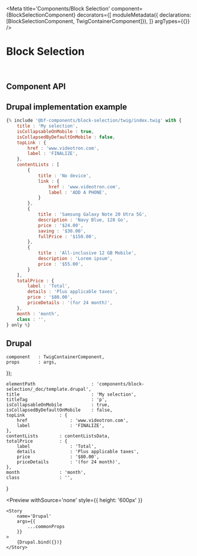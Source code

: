 


<Meta 
    title='Components/Block Selection' 
    component={BlockSelectionComponent}
    decorators={[
        moduleMetadata({ declarations: [BlockSelectionComponent, TwigContainerComponent]}),
    ]}
    argTypes={{}}
/>

# Block Selection

<br/>



## Component API

<Props of={BlockSelectionComponent} />



## Drupal implementation example

```jsx
{% include '@bf-components/block-selection/twig/index.twig' with {
    title : 'My selection',
    isCollapsableOnMobile : true,
    isCollapsedByDefaultOnMobile : false,
    topLink : {
        href : 'www.videotron.com',
        label : 'FINALIZE',
    },
    contentLists : [
        {
            title : 'No device',
            link : {
                href : 'www.videotron.com',
                label : 'ADD A PHONE',
            }
        },
        {
            title : 'Samsung Galaxy Note 20 Utra 5G',
            description : 'Navy Blue, 128 Go',
            price : '$24.00',
            saving : '$30.00',
            fullPrice : '$150.00',
        },
        {
            title : 'All-inclusive 12 GB Mobile',
            description : 'Lorem ipsum',
            price : '$55.00',
        }
    ],
    totalPrice : {
        label : 'Total',
        details : 'Plus applicable taxes',
        price : '$80.00',
        priceDetails : '(for 24 month)',
    },
    month : 'month',
    class : '',
} only %}
```



## Drupal

    component   : TwigContainerComponent,
    props       : args,
});

    elementPath                     : 'components/block-selection/_doc/template.drupal',
    title                           : 'My selection',
    titleTag                        : 'p',
    isCollapsableOnMobile           : true,
    isCollapsedByDefaultOnMobile    : false,
    topLink             : {
        href                : 'www.videotron.com',
        label               : 'FINALIZE',
    },
    contentLists        : contentListsData,
    totalPrice          : {
        label               : 'Total',
        details             : 'Plus applicable taxes',
        price               : '$80.00',
        priceDetails        : '(for 24 month)',
    },
    month               : 'month',
    class               : '',
}

<Preview
    withSource='none'
    style={{ height: '600px' }}
>
    <Story 
        name='Drupal'
        args={{ 
            ...commonProps
        }}
    >
        {Drupal.bind({})}
    </Story>
</Preview>